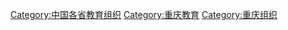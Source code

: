 [[Category:中国各省教育组织|Category:中国各省教育组织]]
[[Category:重庆教育|Category:重庆教育]]
[[Category:重庆组织|Category:重庆组织]]
